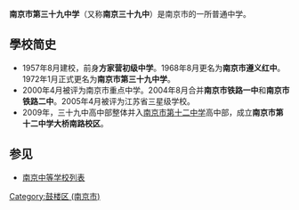 {{unref|time=2010-02-04T09:38:59+00:00}}
{{Infobox Highschool
|中学名称 = 南京市第三十九中学
|校徽 =
|所在地 = {{CHN}}[[江苏省|江苏省]][[南京市|南京市]][[鼓楼区_(南京市)|鼓楼区]]新民路150号
|建立时间=1957年
|校园=
|学校类型=公立全日制初级中学
|学生数量=1487
|网站=http://www.nj39.com
}}
'''南京市第三十九中学'''（又称'''南京三十九中'''）是南京市的一所普通中学。

== 學校简史 ==
*1957年8月建校，前身'''方家营初级中学'''。1968年8月更名为'''南京市遵义红中'''。1972年1月正式更名为'''南京市第三十九中学'''。
*2000年4月被评为南京市重点中学。2004年8月合并'''南京市铁路一中'''和'''南京市铁路二中'''。2005年4月被评为江苏省三星级学校。
*2009年，三十九中高中部整体并入[[南京市第十二中学|南京市第十二中学]]高中部，成立'''南京市第十二中学大桥南路校区'''。

== 参见 ==
*[[南京中等学校列表|南京中等学校列表]]

{{南京中等教育}}
[[Category:鼓楼区_(南京市)|Category:鼓楼区 (南京市)]]